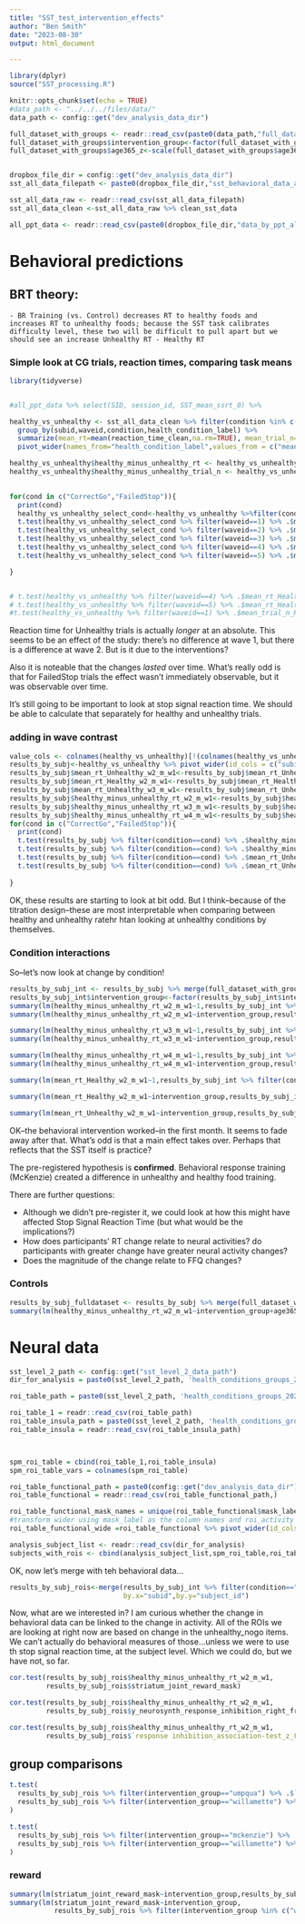 ```yaml
---
title: "SST_test_intervention_effects"
author: "Ben Smith"
date: "2023-08-30"
output: html_document

---
```



```r
library(dplyr)
source("SST_processing.R")

knitr::opts_chunk$set(echo = TRUE)
#data_path <- "../../../files/data/"
data_path <- config::get("dev_analysis_data_dir")

full_dataset_with_groups <- readr::read_csv(paste0(data_path,"full_dataset_aim3.csv"))
full_dataset_with_groups$intervention_group<-factor(full_dataset_with_groups$intervention_group,levels=c("willamette","umpqua","mckenzie"))
full_dataset_with_groups$age365_z<-scale(full_dataset_with_groups$age365)


dropbox_file_dir = config::get("dev_analysis_data_dir")
sst_all_data_filepath <- paste0(dropbox_file_dir,"sst_behavioral_data_all.csv")

sst_all_data_raw <- readr::read_csv(sst_all_data_filepath)
sst_all_data_clean <-sst_all_data_raw %>% clean_sst_data

all_ppt_data <- readr::read_csv(paste0(dropbox_file_dir,"data_by_ppt_all_sessions.csv"))
```



# Behavioral predictions

## BRT theory:
    - BR Training (vs. Control) decreases RT to healthy foods and increases RT to unhealthy foods; because the SST task calibrates difficulty level, these two will be difficult to pull apart but we should see an increase Unhealthy RT - Healthy RT
    
    
### Simple look at CG trials, reaction times, comparing task means
    
```r
library(tidyverse)


#all_ppt_data %>% select(SID, session_id, SST_mean_ssrt_0) %>%  

healthy_vs_unhealthy <- sst_all_data_clean %>% filter(condition %in% c("CorrectGo","FailedStop")) %>% dplyr::select(subid,waveid,trial_n,condition,reaction_time_clean,health_condition_label) %>%
  group_by(subid,waveid,condition,health_condition_label) %>%
  summarize(mean_rt=mean(reaction_time_clean,na.rm=TRUE), mean_trial_n=mean(trial_n)) %>%
  pivot_wider(names_from="health_condition_label",values_from = c("mean_rt","mean_trial_n"))

healthy_vs_unhealthy$healthy_minus_unhealthy_rt <- healthy_vs_unhealthy$mean_rt_Healthy-healthy_vs_unhealthy$mean_rt_Unhealthy
healthy_vs_unhealthy$healthy_minus_unhealthy_trial_n <- healthy_vs_unhealthy$mean_trial_n_Healthy-healthy_vs_unhealthy$mean_trial_n_Unhealthy
  
```

```r
for(cond in c("CorrectGo","FailedStop")){
  print(cond)
  healthy_vs_unhealthy_select_cond<-healthy_vs_unhealthy %>%filter(condition==cond)
  t.test(healthy_vs_unhealthy_select_cond %>% filter(waveid==1) %>% .$mean_rt_Healthy,healthy_vs_unhealthy_select_cond %>% filter(waveid==1) %>% .$mean_rt_Unhealthy,paired = TRUE) %>% print
  t.test(healthy_vs_unhealthy_select_cond %>% filter(waveid==2) %>% .$mean_rt_Healthy,healthy_vs_unhealthy_select_cond %>% filter(waveid==2) %>% .$mean_rt_Unhealthy,paired = TRUE) %>% print
  t.test(healthy_vs_unhealthy_select_cond %>% filter(waveid==3) %>% .$mean_rt_Healthy,healthy_vs_unhealthy_select_cond %>% filter(waveid==3) %>% .$mean_rt_Unhealthy,paired = TRUE) %>% print
  t.test(healthy_vs_unhealthy_select_cond %>% filter(waveid==4) %>% .$mean_rt_Healthy,healthy_vs_unhealthy_select_cond %>% filter(waveid==4) %>% .$mean_rt_Unhealthy,paired = TRUE) %>% print
  t.test(healthy_vs_unhealthy_select_cond %>% filter(waveid==5) %>% .$mean_rt_Healthy,healthy_vs_unhealthy_select_cond %>% filter(waveid==5) %>% .$mean_rt_Unhealthy,paired = TRUE) %>% print

}


# t.test(healthy_vs_unhealthy %>% filter(waveid==4) %>% .$mean_rt_Healthy,healthy_vs_unhealthy %>% filter(waveid==4) %>% .$mean_rt_Unhealthy,paired = TRUE)
# t.test(healthy_vs_unhealthy %>% filter(waveid==5) %>% .$mean_rt_Healthy,healthy_vs_unhealthy %>% filter(waveid==5) %>% .$mean_rt_Unhealthy,paired = TRUE)
#t.test(healthy_vs_unhealthy %>% filter(waveid==1) %>% .$mean_trial_n_Healthy,healthy_vs_unhealthy %>% filter(waveid==1) %>% .$mean_trial_n_Unhealthy,paired = TRUE)
```

Reaction time for Unhealthy trials is actually _longer_ at an absolute. This seems to be an effect of the study: there's no difference at wave 1, but there is a difference at wave 2. But is it due to the interventions?

Also it is noteable that the changes _lasted_ over time. What's really odd is that for FailedStop trials the effect wasn't immediately observable, but it was observable over time.

It's still going to be important to look at stop signal reaction time. We should be able to calculate that separately for healthy and unhealthy trials.

### adding in wave contrast

```r
value_cols <- colnames(healthy_vs_unhealthy)[!(colnames(healthy_vs_unhealthy) %in% c("subid", "waveid","condition"))]
results_by_subj<-healthy_vs_unhealthy %>% pivot_wider(id_cols = c("subid","condition"),names_from="waveid",names_prefix="waveid_",values_from = value_cols)
results_by_subj$mean_rt_Unhealthy_w2_m_w1<-results_by_subj$mean_rt_Unhealthy_waveid_2-results_by_subj$mean_rt_Unhealthy_waveid_1
results_by_subj$mean_rt_Healthy_w2_m_w1<-results_by_subj$mean_rt_Healthy_waveid_2-results_by_subj$mean_rt_Healthy_waveid_1
results_by_subj$mean_rt_Unhealthy_w3_m_w1<-results_by_subj$mean_rt_Unhealthy_waveid_3-results_by_subj$mean_rt_Unhealthy_waveid_1
results_by_subj$healthy_minus_unhealthy_rt_w2_m_w1<-results_by_subj$healthy_minus_unhealthy_rt_waveid_2-results_by_subj$healthy_minus_unhealthy_rt_waveid_1
results_by_subj$healthy_minus_unhealthy_rt_w3_m_w1<-results_by_subj$healthy_minus_unhealthy_rt_waveid_3-results_by_subj$healthy_minus_unhealthy_rt_waveid_1
results_by_subj$healthy_minus_unhealthy_rt_w4_m_w1<-results_by_subj$healthy_minus_unhealthy_rt_waveid_4-results_by_subj$healthy_minus_unhealthy_rt_waveid_1
for(cond in c("CorrectGo","FailedStop")){
  print(cond)
  t.test(results_by_subj %>% filter(condition==cond) %>% .$healthy_minus_unhealthy_rt_w2_m_w1) %>% print
  t.test(results_by_subj %>% filter(condition==cond) %>% .$healthy_minus_unhealthy_rt_w3_m_w1) %>% print
  t.test(results_by_subj %>% filter(condition==cond) %>% .$mean_rt_Unhealthy_w2_m_w1) %>% print
  t.test(results_by_subj %>% filter(condition==cond) %>% .$mean_rt_Unhealthy_w3_m_w1) %>% print
  
}
```

OK, these results are starting to look at bit odd. But I think--because of the titration design--these are most interpretable when comparing between healthy and unhealthy ratehr htan looking at unhealthy conditions by themselves.


### Condition interactions
So--let's now look at change by condition!

```r
results_by_subj_int <- results_by_subj %>% merge(full_dataset_with_groups %>% dplyr::select(SID,intervention_group),by.x = "subid",by.y="SID",all = FALSE)
results_by_subj_int$intervention_group<-factor(results_by_subj_int$intervention_group,levels=c("willamette","umpqua","mckenzie"))
summary(lm(healthy_minus_unhealthy_rt_w2_m_w1~1,results_by_subj_int %>% filter(condition=="CorrectGo")))
summary(lm(healthy_minus_unhealthy_rt_w2_m_w1~intervention_group,results_by_subj_int %>% filter(condition=="CorrectGo")))

summary(lm(healthy_minus_unhealthy_rt_w3_m_w1~1,results_by_subj_int %>% filter(condition=="CorrectGo")))
summary(lm(healthy_minus_unhealthy_rt_w3_m_w1~intervention_group,results_by_subj_int %>% filter(condition=="CorrectGo")))

summary(lm(healthy_minus_unhealthy_rt_w4_m_w1~1,results_by_subj_int %>% filter(condition=="CorrectGo")))
summary(lm(healthy_minus_unhealthy_rt_w4_m_w1~intervention_group,results_by_subj_int %>% filter(condition=="CorrectGo")))
```

```r
summary(lm(mean_rt_Healthy_w2_m_w1~1,results_by_subj_int %>% filter(condition=="CorrectGo")))

summary(lm(mean_rt_Healthy_w2_m_w1~intervention_group,results_by_subj_int %>% filter(condition=="CorrectGo")))

summary(lm(mean_rt_Unhealthy_w2_m_w1~intervention_group,results_by_subj_int %>% filter(condition=="CorrectGo")))
```


OK--the behavioral intervention worked--in the first month. It seems to fade away after that. What's odd is that a main effect takes over. Perhaps that reflects that the SST itself is practice?

The pre-registered hypothesis is **confirmed**. Behavioral response training (McKenzie) created a difference in unhealthy and healthy food training.

There are further questions:

 - Although we didn't pre-register it, we could look at how this might have affected Stop Signal Reaction Time (but what would be the implications?)
 - How does participants' RT change relate to neural activities? do participants with greater change have greater neural activity changes?
 - Does the magnitude of the change relate to FFQ changes?
 


### Controls

```r

results_by_subj_fulldataset <- results_by_subj %>% merge(full_dataset_with_groups,by.x = "subid",by.y="SID",all = FALSE)
summary(lm(healthy_minus_unhealthy_rt_w2_m_w1~intervention_group+age365_z+birthsex_factor,results_by_subj_fulldataset %>% filter(condition=="CorrectGo")))
```



# Neural data

```r
sst_level_2_path <- config::get("sst_level_2_data_path")
dir_for_analysis = paste0(sst_level_2_path, 'health_conditions_groups_20230908/raw_filelist.csv')

roi_table_path = paste0(sst_level_2_path, 'health_conditions_groups_20230908/Unhealthy_NoGo(W2-W1)/rois_raw.csv')

roi_table_1 = readr::read_csv(roi_table_path)
roi_table_insula_path = paste0(sst_level_2_path, 'health_conditions_groups_20230908/Unhealthy_NoGo(W2-W1)/rois_raw_insula.csv')
roi_table_insula = readr::read_csv(roi_table_insula_path)



spm_roi_table = cbind(roi_table_1,roi_table_insula)
spm_roi_table_vars = colnames(spm_roi_table)

roi_table_functional_path = paste0(config::get("dev_analysis_data_dir"),'subject_sst_health_avg_roi_data_raw.csv')
roi_table_functional = readr::read_csv(roi_table_functional_path,)

roi_table_functional_mask_names = unique(roi_table_functional$mask_label)
#transform wider using mask_label as the column names and roi_activity as the values
roi_table_functional_wide =roi_table_functional %>% pivot_wider(id_cols = 'subject_id',names_from='mask_label',values_from='roi_activity') %>% select(-subject_id)

```

```r
analysis_subject_list <- readr::read_csv(dir_for_analysis)
subjects_with_rois <- cbind(analysis_subject_list,spm_roi_table,roi_table_functional_wide)
```


OK, now let's merge with teh behavioral data...

```r
results_by_subj_rois<-merge(results_by_subj_int %>% filter(condition=="CorrectGo"),subjects_with_rois,
                            by.x="subid",by.y="subject_id")
```

Now, what are we interested in? I am curious whether the change in behavioral data can be linked to the change in activity. All of the ROIs we are looking at right now are based on change in the unhealthy_nogo items. We can't actually do behavioral measures of those...unless we were to use th stop signal reaction time, at the subject level. Which we could do, but we have not, so far.

```r


cor.test(results_by_subj_rois$healthy_minus_unhealthy_rt_w2_m_w1,
         results_by_subj_rois$striatum_joint_reward_mask)

cor.test(results_by_subj_rois$healthy_minus_unhealthy_rt_w2_m_w1,
         results_by_subj_rois$y_neurosynth_response_inhibition_right_frontal_pole_mean)

cor.test(results_by_subj_rois$healthy_minus_unhealthy_rt_w2_m_w1,
         results_by_subj_rois$`response inhibition_association-test_z_FDR_0.01`)
```
## group comparisons

```r

t.test(
  results_by_subj_rois %>% filter(intervention_group=="umpqua") %>% .$`response inhibition_association-test_z_FDR_0.01`,
  results_by_subj_rois %>% filter(intervention_group=="willamette") %>% .$`response inhibition_association-test_z_FDR_0.01`
)

t.test(
  results_by_subj_rois %>% filter(intervention_group=="mckenzie") %>% .$`response inhibition_association-test_z_FDR_0.01`,
  results_by_subj_rois %>% filter(intervention_group=="willamette") %>% .$`response inhibition_association-test_z_FDR_0.01`
)
```


### reward

```r
summary(lm(striatum_joint_reward_mask~intervention_group,results_by_subj_rois))
summary(lm(striatum_joint_reward_mask~intervention_group,
           results_by_subj_rois %>% filter(intervention_group %in% c("willamette","mckenzie"))))
```

